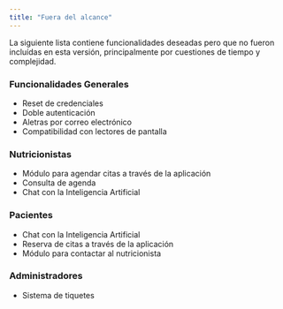 ```yaml
---
title: "Fuera del alcance"
---
```


La siguiente lista contiene funcionalidades deseadas pero que no fueron incluídas en esta versión, principalmente por cuestiones de tiempo y complejidad.

### Funcionalidades Generales

- Reset de credenciales
- Doble autenticación
- Aletras por correo electrónico
- Compatibilidad con lectores de pantalla

### Nutricionistas

- Módulo para agendar citas a través de la aplicación
- Consulta de agenda
- Chat con la Inteligencia Artificial

### Pacientes

- Chat con la Inteligencia Artificial
- Reserva de citas a través de la aplicación
- Módulo para contactar al nutricionista

### Administradores

- Sistema de tiquetes

